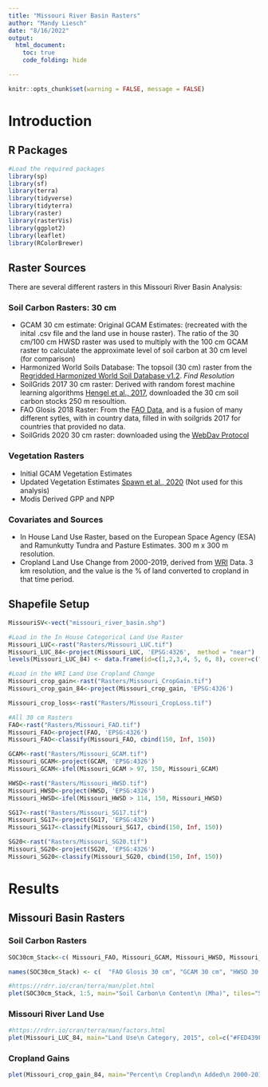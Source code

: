 ---
title: "Missouri River Basin Rasters"
author: "Mandy Liesch"
date: "8/16/2022"
output:
  html_document:
    toc: true
    code_folding: hide

---

```{r setup, include=FALSE}
knitr::opts_chunk$set(warning = FALSE, message = FALSE)
```

# Introduction

## R Packages

```{r}
#Load the required packages
library(sp)
library(sf)
library(terra)
library(tidyverse)
library(tidyterra)
library(raster)
library(rasterVis)
library(ggplot2)
library(leaflet)
library(RColorBrewer)
```

## Raster Sources

There are several different rasters in this Missouri River Basin Analysis: 

### Soil Carbon Rasters: 30 cm

- GCAM 30 cm estimate:  Original GCAM Estimates:  (recreated with the inital .csv file and the land use in house raster). The ratio of the 30 cm/100 cm HWSD raster was used to multiply with the 100 cm GCAM raster to calculate the approximate level of soil carbon at 30 cm level (for comparison)  
- Harmonized World Soils Database: The topsoil (30 cm) raster from the [Regridded Harmonized World Soil Database v1.2](https://daac.ornl.gov/SOILS/guides/HWSD.html). *Find Resolution*    
- SoilGrids 2017 30 cm raster: Derived with random forest machine learning algorithms [Hengel et al., 2017](https://journals.plos.org/plosone/article?id=10.1371/journal.pone.0169748), downloaded the 30 cm soil carbon stocks 250 m resoultion.   
- FAO Glosis 2018 Raster: From the [FAO Data](https://www.fao.org/soils-portal/data-hub/soil-maps-and-databases/global-soil-organic-carbon-map-gsocmap/en/), and is a fusion of many different sytles, with in country data, filled in with soilgrids 2017 for countries that provided no data.  
- SoilGrids 2020 30 cm raster: downloaded using the [WebDav Protocol](https://www.isric.org/explore/soilgrids/soilgrids-access)  

### Vegetation Rasters

- Initial GCAM Vegetation Estimates
- Updated Vegetation Estimates [Spawn et al., 2020]() (Not used for this analysis)
- Modis Derived GPP and NPP


### Covariates and Sources

- In House Land Use Raster, based on the European Space Agency (ESA) and Ramunkutty Tundra and Pasture Estimates. 300 m x 300 m resolution.   
- Cropland Land Use Change from 2000-2019, derived from [WRI](https://glad.umd.edu/dataset/croplands) Data. 3 km resolution, and the value is the % of land converted to cropland in that time period.  


## Shapefile Setup
```{r, results=FALSE}
MissouriSV<-vect("missouri_river_basin.shp")

#Load in the In House Categorical Land Use Raster
Missouri_LUC<-rast("Rasters/Missouri_LUC.tif")
Missouri_LUC_84<-project(Missouri_LUC, 'EPSG:4326',  method = "near")
levels(Missouri_LUC_84) <- data.frame(id=c(1,2,3,4, 5, 6, 8), cover=c("Cropland", "Forest", "Grassland",  "Shrubland", "Urban","Rock/Desert", "Pasture"))

#Load in the WRI Land Use Cropland Change
Missouri_crop_gain<-rast("Rasters/Missouri_CropGain.tif")
Missouri_crop_gain_84<-project(Missouri_crop_gain, 'EPSG:4326')

Missouri_crop_loss<-rast("Rasters/Missouri_CropLoss.tif")

#All 30 cm Rasters
FAO<-rast("Rasters/Missouri_FAO.tif")
Missouri_FAO<-project(FAO, 'EPSG:4326')
Missouri_FAO<-classify(Missouri_FAO, cbind(150, Inf, 150))

GCAM<-rast("Rasters/Missouri_GCAM.tif")
Missouri_GCAM<-project(GCAM, 'EPSG:4326')
Missouri_GCAM<-ifel(Missouri_GCAM > 97, 150, Missouri_GCAM)

HWSD<-rast("Rasters/Missouri_HWSD.tif")
Missouri_HWSD<-project(HWSD, 'EPSG:4326')
Missouri_HWSD<-ifel(Missouri_HWSD > 114, 150, Missouri_HWSD)

SG17<-rast("Rasters/Missouri_SG17.tif")
Missouri_SG17<-project(SG17, 'EPSG:4326')
Missouri_SG17<-classify(Missouri_SG17, cbind(150, Inf, 150))

SG20<-rast("Rasters/Missouri_SG20.tif")
Missouri_SG20<-project(SG20, 'EPSG:4326')
Missouri_SG20<-classify(Missouri_SG20, cbind(150, Inf, 150))


```

# Results

## Missouri Basin Rasters

### Soil Carbon Rasters
```{r}
SOC30cm_Stack<-c( Missouri_FAO, Missouri_GCAM, Missouri_HWSD, Missouri_SG17, Missouri_SG20) 

names(SOC30cm_Stack) <- c(  "FAO Glosis 30 cm", "GCAM 30 cm", "HWSD 30 cm", "SoilGrids 2017 30 cm", "SoilGrids 2020 30 cm")

#https://rdrr.io/cran/terra/man/plet.html
plet(SOC30cm_Stack, 1:5, main="Soil Carbon\n Content\n (Mha)", tiles="Streets", share=TRUE, collapse=FALSE) |> lines(MissouriSV, lwd=2)

```

### Missouri River Land Use

```{r}
#https://rdrr.io/cran/terra/man/factors.html
plet(Missouri_LUC_84, main="Land Use\n Category, 2015", col=c("#FED439FF", "#075149FF", "#46732EFF",  "#F05C3BFF", "#C80813FF", "#8A9197FF", "#FD8CC1FF"), tiles="Streets") |> lines(MissouriSV, lwd=2)


```


### Cropland Gains

```{r}


plet(Missouri_crop_gain_84, main="Percent\n Cropland\n Added\n 2000-2019", col=map.pal("reds"), tiles="Streets") |> lines(MissouriSV, lwd=2)

```






